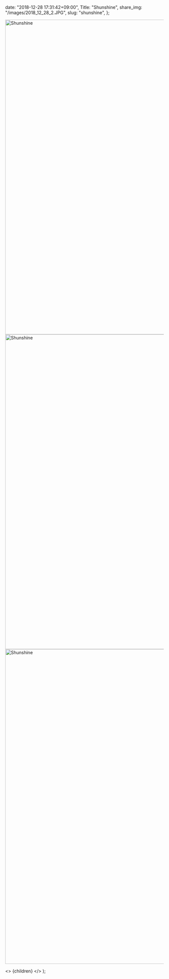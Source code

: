 
  date: "2018-12-28 17:31:42+09:00",
  Title: "Shunshine",
  share_img: "/images/2018_12_28_2.JPG",
  slug: "shunshine",
};

<img src="/images/2018_12_28_1.JPG" alt="Shunshine" width="1500" height="1000" loading="lazy" />

<img src="/images/2018_12_28_2.JPG" alt="Shunshine" width="1500" height="1000" loading="lazy" />

<img src="/images/2018_12_28_3.JPG" alt="Shunshine" width="1500" height="1000" loading="lazy" />

  <>
    <Head>
      <title>{meta.Title} | 異郷好実</title>
    </Head>
    <PostLayout meta={meta}>{children}</PostLayout>
  </>
);
